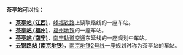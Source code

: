 '''茶亭站'''可以指：
* '''[[茶亭站_(江西)|茶亭站 (江西)]]'''，[[峰福铁路|峰福铁路]]上饶联络线的一座车站。
* '''[[茶亭站_(福州)|茶亭站 (福州)]]'''，[[福州地铁|福州地铁]]{{福州地铁线路名|1}}的一座车站。
* '''[[茶亭站_(南宁)|茶亭站 (南宁)]]'''，[[南宁轨道交通|南宁轨道交通]]{{南宁轨道交通线路名|2}}东延线的一座规划中车站。
* '''[[云锦路站_(南京地铁)|云锦路站 (南京地铁)]]'''，[[南京地铁2号线|南京地铁2号线]]一座规划时称为茶亭站的车站。

{{disambig|Cat=三字車站名消歧義}}